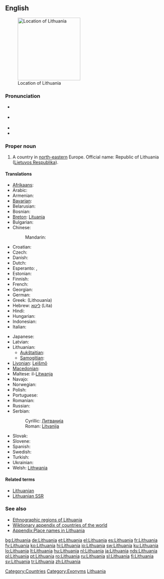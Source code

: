 {{wikipedia}}
==English==
[[Image:EU_location_LIT.png|thumb|200px|Location of Lithuania]]

===Pronunciation===
* {{a|UK}} {{IPA|/ˌlɪθ.juˈeɪ.ni.ə/|/ˌlɪθ.uˈeɪ.ni.ə/}}
* {{a|US}} {{IPA|/ˌlɪθ.uˈeɪ.ni.ə/|/ˌlɪθ.uˈweɪ.ni.ə/}}
* {{audio|en-us-Lithuania.ogg|Audio (US)}}
* {{rhymes|eɪniə}}

===Proper noun===
{{en-proper noun}}

# A country in [[north-eastern]] Europe. Official name: Republic of Lithuania ([[Lietuvos Respublika]]).

====Translations====
{{trans-top|country}}
* [[Afrikaans]]: {{t|af|Litaue|xs=Afrikaans}}
* Arabic: {{t|ar|لتوانيا|f|tr=Litwaaniya}}
* Armenian: {{t-|hy|Լիտվա|tr=Litva}}
* [[Bavarian]]: {{tø|bar|Litaun}}
* Belarusian: {{t|be|Літва|f|tr=Litvá|xs=Belarusian}}
* Bosnian: {{t-|bs|Litvanija|f}}
* [[Breton]]: [[Lituania]]
* Bulgarian: {{t+|bg|Литва|f|tr=Litva}}
* Chinese:
*: Mandarin: {{t-|cmn|立陶宛|tr=Lìtáowǎn|sc=Hani}}
* Croatian: {{t+|hr|Litva|f}}
* Czech: {{t+|cs|Litva}}
* Danish: {{t+|da|Litauen}}
* Dutch: {{t+|nl|Litouwen}}
* Esperanto: {{t-|eo|Litovio|xs=Esperanto}}, {{t-|eo|Litovujo|xs=Esperanto}}
* Estonian: {{t+|et|Leedu}}
* Finnish: {{t+|fi|Liettua}}
* French: {{t+|fr|Lituanie|f}}
* Georgian: {{t|ka|ლიტვა|tr=Litva|sc=Geor|xs=Georgian}}
* German: {{t+|de|Litauen}}
* Greek: {{t+|el|Λιθουανία|f}} (Lithouanía)
* Hebrew: [[ליטא]] (Lita)
* Hindi: {{t+|hi|लिथुआनिया|xs=Hindi}}
* Hungarian: {{t+|hu|Litvánia}}
* Indonesian: {{t-|id|Lithuania|xs=Indonesian}}
* Italian: {{t-|it|Lituania|f}}
{{trans-mid}}
* Japanese: {{t+|ja|リトアニア|tr=Ritoania}}
* Latvian: {{t+|lv|Lietuva|f|xs=Latvian}}
* Lithuanian:
** [[Aukštaitian]]: {{t+|lt|Lietuva|f|xs=Lithuanian}}
** [[Samogitian]]: {{tø|bat-smg|Lietova|f|xs=Samogitian}}
* [[Livonian]]: [[Leišmō]]
* [[Macedonian]]: {{t-|mk|Литванија|f|tr=Litvanija}}
* Maltese: il-[[Litwanja]]
* Navajo: {{tø|nv|Łitʼoowę́ęya}}
* Norwegian: {{t+|no|Litauen}}
* Polish: {{t+|pl|Litwa|f}}
* Portuguese: {{t+|pt|Lituânia}}
* Romanian: {{t+|ro|Lituania|f}}
* Russian: {{t+|ru|Литва|f|tr=Litvá}}
* Serbian:
*: Cyrillic: [[Литванија]] {{f}}
*: Roman: [[Litvanija]] {{f}}
* Slovak: {{t-|sk|Litva|f}}
* Slovene: {{t+|sl|Litva|f}}
* Spanish: {{t+|es|Lituania}}
* Swedish: {{t+|sv|Litauen}}
* Turkish: {{t+|tr|Litvanya}}
* Ukrainian: {{t+|uk|Литва|f|tr=Lytvá|xs=Ukrainian}}
* Welsh: [[Lithwania]]
{{trans-bottom}}

====Related terms====
* [[Lithuanian]]
* [[Lithuanian SSR]]

===See also===
* [[:Template:Lithuania map|Ethnographic regions of Lithuania]]
* [[Appendix:Countries of the world|Wiktionary appendix of countries of the world]]
* [[Appendix:Place names in Lithuania]]

[[Category:Countries]]
[[Category:Exonyms]]
[[Category:Lithuania| Lithuania]]

[[bg:Lithuania]]
[[de:Lithuania]]
[[et:Lithuania]]
[[el:Lithuania]]
[[es:Lithuania]]
[[fr:Lithuania]]
[[fy:Lithuania]]
[[ko:Lithuania]]
[[hi:Lithuania]]
[[io:Lithuania]]
[[sw:Lithuania]]
[[ku:Lithuania]]
[[lo:Lithuania]]
[[lt:Lithuania]]
[[hu:Lithuania]]
[[nl:Lithuania]]
[[ja:Lithuania]]
[[nds:Lithuania]]
[[pl:Lithuania]]
[[pt:Lithuania]]
[[ro:Lithuania]]
[[ru:Lithuania]]
[[sl:Lithuania]]
[[fi:Lithuania]]
[[sv:Lithuania]]
[[tr:Lithuania]]
[[zh:Lithuania]]